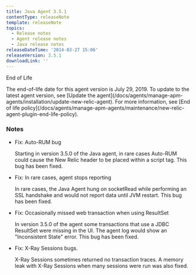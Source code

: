 ```yaml
---
title: Java Agent 3.5.1
contentType: releaseNote
template: releaseNote
topics:
  - Release notes
  - Agent release notes
  - Java release notes
releaseDateTime: '2014-03-27 15:06'
releaseVersion: 3.5.1
downloadLink: ''
---
```


End of Life

<Callout variant="important">
  The end-of-life date for this agent version is July 29, 2019. To update to the latest agent version, see [Update the agent](/docs/agents/manage-apm-agents/installation/update-new-relic-agent). For more information, see [End of life policy](/docs/agents/manage-apm-agents/maintenance/new-relic-agent-plugin-end-life-policy).
</Callout>

### Notes

* Fix: Auto-RUM bug

  Starting in version 3.5.0 of the Java agent, in rare cases Auto-RUM could cause the New Relic header to be placed within a script tag. This bug has been fixed.
* Fix: In rare cases, agent stops reporting

  In rare cases, the Java Agent hung on socketRead while performing an SSL handshake and would not report data until JVM restart. This bug has been fixed.
* Fix: Occasionally missed web transaction when using ResultSet

  In version 3.5.0 of the agent some transactions that use a JDBC ResultSet were missing in the UI. The agent log would show an "Inconsistent State" error. This bug has been fixed.
* Fix: X-Ray Sessions bugs.

  X-Ray Sessions sometimes returned no transaction traces. A memory leak with X-Ray Sessions when many sessions were run was also fixed.
